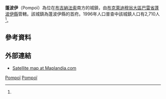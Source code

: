 {{Infobox settlement
|name = 蓬波伊
|settlement_type = 
|native_name = Pompoï
|nickname = 
|image_skyline = 
|image_size = 
|image_caption =
|image_flag = 
|image_seal = 
|seal_size =
|image_map = 
|map_caption = 
|pushpin_map = Burkina Faso
|pushpin_map_caption = 蓬波伊在布基納法索的位置
|coordinates_region = 
|subdivision_type = 國家
|subdivision_name = {{flag|Burkina Faso}}
|subdivision_type1 = 大區
|subdivision_name1 = [[布克萊迪穆翁大區|布克萊迪穆翁大區]]
|subdivision_type2 = [[布吉納法索行政區劃|省]]
|subdivision_name2 = [[巴雷省|巴雷省]]
|subdivision_type3 = [[縣_(布吉納法索)|縣]]
|subdivision_name3 = [[蓬波伊縣|蓬波伊縣]]
|leader_title = 
|leader_name = 
|established_title = 
|established_date = 
|area_total_km2 = 
|population_as_of = 1996
|population_footnotes =<ref name=IC>[http://www.inforoute-communale.gov.bf/list_vill/bm.htm Burkinabé government inforoute communale] {{webarchive|url=https://web.archive.org/web/20080124133758/http://www.inforoute-communale.gov.bf/list_vill/bm.htm |date=2008-01-24 }}</ref>
|population_total = 2,710
|population_density_km2 =
|population_blank1_title = 民族
|population_blank1 = 
|timezone =GMT
|coordinates_display = inline,title
|utc_offset = +0
|latd=11
|latm=52
|lats=00
|latNS=N
|longd=3
|longm=14
|longs=00
|longEW=W
|website = 
}}

'''蓬波伊'''（Pompoï）為位在[[布吉納法索|布吉納法索]]南方的城鎮，由[[布克萊迪穆翁大區|布克萊迪穆翁大區]][[巴雷省|巴雷省]][[蓬波伊縣|蓬波伊縣]]管轄。該城鎮為蓬波伊縣的首府。1996年人口普查中該城鎮人口有2,710人<ref name=IC/>。

==參考資料==
{{Reflist}}

==外部連結==
*[http://www.maplandia.com/burkina-faso/mou-houn/bagassi/pompoi/ Satellite map at Maplandia.com] {{Wayback|url=http://www.maplandia.com/burkina-faso/mou-houn/bagassi/pompoi/ |date=20170824191520 }}

{{巴雷省}}

[[Category:布克萊迪穆翁大區聚居地|Pompoï]]
[[Category:巴雷省|Pompoï]]

{{BurkinaFaso-geo-stub}}